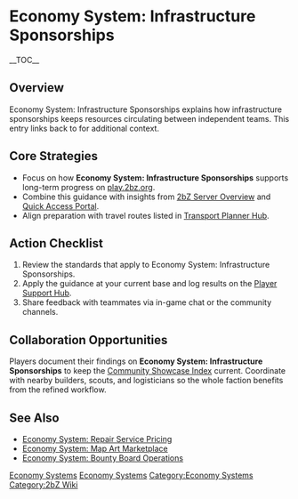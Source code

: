 {{Short description|Economy System: Infrastructure Sponsorships explains how infrastructure sponsorships keeps resources circulating between independent teams}}
= Economy System: Infrastructure Sponsorships =
{{2bZ Navbox}}
__TOC__

== Overview ==
Economy System: Infrastructure Sponsorships explains how infrastructure sponsorships keeps
resources circulating between independent teams. This entry links back to
[[Category:Economy Systems|Economy Systems]] for additional context.

== Core Strategies ==
* Focus on how '''Economy System: Infrastructure Sponsorships''' supports long-term progress on [[play.2bz.org]].
* Combine this guidance with insights from [[2bZ Server Overview]] and [[Quick Access Portal]].
* Align preparation with travel routes listed in [[Transport Planner Hub]].

== Action Checklist ==
# Review the [[Category:Economy Systems|Economy Systems]] standards that apply to Economy System: Infrastructure Sponsorships.
# Apply the guidance at your current base and log results on the [[Player Support Hub]].
# Share feedback with teammates via in-game chat or the community channels.

== Collaboration Opportunities ==
Players document their findings on '''Economy System: Infrastructure Sponsorships''' to
keep the [[Community Showcase Index]] current. Coordinate with nearby builders, scouts,
and logisticians so the whole faction benefits from the refined workflow.

== See Also ==
* [[Economy System: Repair Service Pricing]]
* [[Economy System: Map Art Marketplace]]
* [[Economy System: Bounty Board Operations]]

[[Category:Economy Systems]]
[[Category:2bZ Wiki]]
